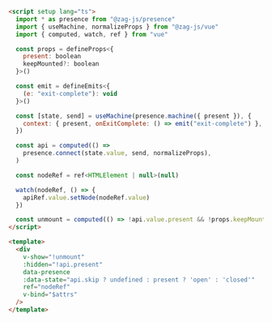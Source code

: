 ```html
<script setup lang="ts">
  import * as presence from "@zag-js/presence"
  import { useMachine, normalizeProps } from "@zag-js/vue"
  import { computed, watch, ref } from "vue"

  const props = defineProps<{
    present: boolean
    keepMounted?: boolean
  }>()

  const emit = defineEmits<{
    (e: "exit-complete"): void
  }>()

  const [state, send] = useMachine(presence.machine({ present }), {
    context: { present, onExitComplete: () => emit("exit-complete") },
  })

  const api = computed(() =>
    presence.connect(state.value, send, normalizeProps),
  )

  const nodeRef = ref<HTMLElement | null>(null)

  watch(nodeRef, () => {
    apiRef.value.setNode(nodeRef.value)
  })

  const unmount = computed(() => !api.value.present && !props.keepMounted)
</script>

<template>
  <div
    v-show="!unmount"
    :hidden="!api.present"
    data-presence
    :data-state="api.skip ? undefined : present ? 'open' : 'closed'"
    ref="nodeRef"
    v-bind="$attrs"
  />
</template>
```
